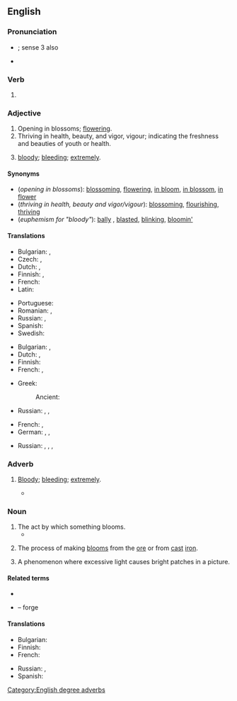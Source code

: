 ==English==

===Pronunciation===
* {{a|UK}} {{IPA|en|/ˈbluː.mɪŋ/}}; sense 3 also {{IPA|en|/ˈblʊ.mɪŋ/}}
* {{audio|en|en-us-blooming.ogg|Audio (US)}}

===Verb===
{{head|en|verb form}}

# {{present participle of|en|bloom|nocat=1}}

===Adjective===
{{en-adj}}

# Opening in blossoms; [[flower]]ing.
# Thriving in health, beauty, and vigor, vigour; indicating the freshness and beauties of youth or health.
# {{lb|en|British|dated}} [[bloody]]; [[bleeding]]; [[extremely]].

====Synonyms====
* (''opening in blossoms''): [[blossoming]], [[flowering]], [[in bloom]], [[in blossom]], [[in flower]]
* (''thriving in health, beauty and vigor/vigour''): [[blossom]]ing, [[flourish]]ing, [[thrive|thriving]]
* (''euphemism for "bloody"''): [[bally]] {{qualifier|British}}, [[blasted]], [[blinking]], [[bloomin']]

====Translations====
{{trans-top|opening in blossoms}}
* Bulgarian: {{t+|bg|цъфтящ}}, {{t+|bg|разцъфнал}}
* Czech: {{t|cs|kvetoucí}}, {{t+|cs|rozkvetlý}}
* Dutch: {{t+|nl|bloeiend}}, {{t+|nl|bloeiende}}
* Finnish: {{t+|fi|kukkiva}}, {{t|fi|kukoistava}}
* French: {{t+|fr|en fleur}}
* Latin: {{t|la|flōrens}}
{{trans-mid}}
* Portuguese: {{t|pt|florescência}}
* Romanian: {{t+|ro|înfloritor}}, {{t+|ro|eflorescent}}
* Russian: {{t+|ru|цвету́щий}}, {{t+|ru|расцвета́ющий}}
* Spanish: {{t|es|floreciente}}
* Swedish: {{t+|sv|blomstrande}}
{{trans-bottom}}

{{trans-top|thriving in health, beauty and vigor/vigour}}
* Bulgarian: {{t+|bg|цветущ}}, {{t+|bg|преуспяващ}}
* Dutch: {{t+|nl|bloeiend}}, {{t+|nl|bloeiende}}
* Finnish: {{t|fi|hehkeä}}
* French: {{t+|fr|florissant|m}}, {{t+|fr|florissante|f}}
{{trans-mid}}
* Greek:
*: Ancient: {{t|grc|θαλερός}}
* Russian: {{t+|ru|цвету́щий}}, {{t+|ru|преуспева́ющий}}, {{t+|ru|процвета́ющий}} {{qualifier|flourishing}}
{{trans-bottom}}

{{trans-top|euphemism for "bloody"}}
* French: {{t+|fr|sacré|m}}, {{t+|fr|sacrée|f}}
* German: {{t+|de|verflixt}}, {{t+|de|verdammt}}, {{t+|de|verflucht}}
{{trans-mid}}
* Russian: {{t+|ru|прокля́тый}}, {{t+|ru|грёбаный}}, {{t+|ru|чёртов}}, {{t+|ru|хре́нов}}
{{trans-bottom}}

===Adverb===
{{en-adv}}

# {{lb|en|British|euphemistic|often followed by ''well''}} [[bloody|Bloody]]; [[bleeding]]; [[extremely]].
#: {{ux|en|My train's late again. '''Blooming''' typical.}}
#* {{quote-book|en|year=1935|author=[https://www.goodreads.com/author/show/288354.George_Goodchild George Goodchild]
|title=Death on the Centre Court|chapter=3
|passage=It had been his intention to go to Wimbledon, but as he himself said: “Why be '''blooming''' well frizzled when you can hear all the results over the wireless. And results are all that concern me.&nbsp;[&hellip;]”}}

===Noun===
{{en-noun|~}}

# The act by which something blooms.
#* {{quote-journal|en|date=July 23, 2007|author=Jeremy Pearce|title=Anne McLaren, 80, Expert on the Embryo, Is Dead|work=New York Times|url=http://www.nytimes.com/2007/07/23/science/23mclaren.html
|passage=Such '''bloomings''', Dr. McLaren continued, would require a critical audience, “so that they can be subject to scientific and ethical review, freely available for research and one day, perhaps, for treating diseases.”}}
# {{lb|en|metallurgy}} The process of making [[bloom]]s from the [[ore]] or from [[cast]] [[iron]].
# {{lb|en|photography}} A phenomenon where excessive light causes bright patches in a picture.

====Related terms====
* {{l|en|antiblooming}}
* {{l|en|bloomery}} – forge

====Translations====
{{trans-top|blooming}}
* Bulgarian: {{t|bg|блуминг}}
* Finnish: {{t+|fi|kukkiminen}}
* French: {{t+|fr|fleurissement}}
{{trans-mid}}
* Russian: {{t|ru|обжи́мный стан|m}}, {{t+|ru|блю́минг|m}}
* Spanish: {{t+|es|plancheado}}
{{trans-bottom}}

[[Category:English degree adverbs]]